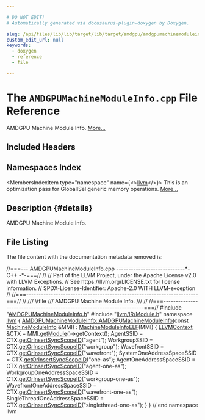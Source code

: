 ```yaml
---

# DO NOT EDIT!
# Automatically generated via docusaurus-plugin-doxygen by Doxygen.

slug: /api/files/lib/lib/target/lib/target/amdgpu/amdgpumachinemoduleinfo-cpp
custom_edit_url: null
keywords:
  - doxygen
  - reference
  - file

---
```





# The `AMDGPUMachineModuleInfo.cpp` File Reference

<DoxygenPage pluginConfig={pluginConfig}>

AMDGPU Machine Module Info. <a href="#details">More...</a>

## Included Headers

<IncludesList>
<IncludesListItem
  filePath="AMDGPUMachineModuleInfo.h"
  permalink="/docs/api/files/lib/lib/target/lib/target/amdgpu/amdgpumachinemoduleinfo-h"
  isLocal="true" />
<IncludesListItem
  filePath="llvm/IR/Module.h"
  permalink="/docs/api/files/include/include/llvm/include/llvm/ir/module-h"
  isLocal="true" />
</IncludesList>

## Namespaces Index

<MembersIndex>

<MembersIndexItem
  type="namespace"
  name={<><a href="/docs/api/namespaces/llvm">llvm</a></>}>
This is an optimization pass for GlobalISel generic memory operations. <a href="/docs/api/namespaces/llvm/#details">More...</a>
</MembersIndexItem>

</MembersIndex>

## Description {#details}

AMDGPU Machine Module Info.

## File Listing

The file content with the documentation metadata removed is:

<ProgramListing>

<Link id="l00001" /><CodeLine lineNumber="1"><span class="doxyHighlightComment">//===--- AMDGPUMachineModuleInfo.cpp ----------------------------&#42;- C++ -&#42;-===//</span></CodeLine>
<Link id="l00002" /><CodeLine lineNumber="2"><span class="doxyHighlightComment">//</span></CodeLine>
<Link id="l00003" /><CodeLine lineNumber="3"><span class="doxyHighlightComment">// Part of the LLVM Project, under the Apache License v2.0 with LLVM Exceptions.</span></CodeLine>
<Link id="l00004" /><CodeLine lineNumber="4"><span class="doxyHighlightComment">// See https://llvm.org/LICENSE.txt for license information.</span></CodeLine>
<Link id="l00005" /><CodeLine lineNumber="5"><span class="doxyHighlightComment">// SPDX-License-Identifier: Apache-2.0 WITH LLVM-exception</span></CodeLine>
<Link id="l00006" /><CodeLine lineNumber="6"><span class="doxyHighlightComment">//</span></CodeLine>
<Link id="l00007" /><CodeLine lineNumber="7"><span class="doxyHighlightComment">//===----------------------------------------------------------------------===//</span></CodeLine>
<Link id="l00008" /><CodeLine lineNumber="8"><span class="doxyHighlightComment">//</span></CodeLine>
<Link id="l00009" /><CodeLine lineNumber="9"><span class="doxyHighlightComment">/// \\file</span></CodeLine>
<Link id="l00010" /><CodeLine lineNumber="10"><span class="doxyHighlightComment">/// AMDGPU Machine Module Info.</span></CodeLine>
<Link id="l00011" /><CodeLine lineNumber="11"><span class="doxyHighlightComment">///</span></CodeLine>
<Link id="l00012" /><CodeLine lineNumber="12"><span class="doxyHighlightComment">//</span></CodeLine>
<Link id="l00013" /><CodeLine lineNumber="13"><span class="doxyHighlightComment">//===----------------------------------------------------------------------===//</span></CodeLine>
<Link id="l00014" /><CodeLine lineNumber="14"></CodeLine>
<Link id="l00015" /><CodeLine lineNumber="15"><span class="doxyHighlightPreprocessor">#include &quot;<a href="/docs/api/files/lib/lib/target/lib/target/amdgpu/amdgpumachinemoduleinfo-h">AMDGPUMachineModuleInfo.h</a>&quot;</span></CodeLine>
<Link id="l00016" /><CodeLine lineNumber="16"><span class="doxyHighlightPreprocessor">#include &quot;<a href="/docs/api/files/include/include/llvm/include/llvm/ir/module-h">llvm/IR/Module.h</a>&quot;</span></CodeLine>
<Link id="l00017" /><CodeLine lineNumber="17"></CodeLine>
<Link id="l00018" /><CodeLine lineNumber="18"><span class="doxyHighlightKeyword">namespace </span><span class="doxyHighlight"><a href="/docs/api/namespaces/llvm">llvm</a> &#123;</span></CodeLine>
<Link id="l00019" /><CodeLine lineNumber="19"></CodeLine>
<Link id="l00020" /><CodeLine lineNumber="20" lineLink="/docs/api/classes/llvm/amdgpumachinemoduleinfo/#ae8cd76b599873138cddf10f91e7bcad0"><span class="doxyHighlight"><a href="/docs/api/classes/llvm/amdgpumachinemoduleinfo/#ae8cd76b599873138cddf10f91e7bcad0">AMDGPUMachineModuleInfo::AMDGPUMachineModuleInfo</a>(</span><span class="doxyHighlightKeyword">const</span><span class="doxyHighlight"> <a href="/docs/api/classes/llvm/machinemoduleinfo">MachineModuleInfo</a> &amp;MMI)</span></CodeLine>
<Link id="l00021" /><CodeLine lineNumber="21"><span class="doxyHighlight">    : <a href="/docs/api/classes/llvm/machinemoduleinfoelf/#a10fcc9cad3c4fe08af16f7ca8c14110d">MachineModuleInfoELF</a>(MMI) &#123;</span></CodeLine>
<Link id="l00022" /><CodeLine lineNumber="22"><span class="doxyHighlight">  <a href="/docs/api/classes/llvm/llvmcontext">LLVMContext</a> &amp;CTX = MMI.<a href="/docs/api/classes/llvm/machinemoduleinfo/#a6a05f73ad80e58a532ea879ccc166b66">getModule</a>()-&gt;getContext();</span></CodeLine>
<Link id="l00023" /><CodeLine lineNumber="23"><span class="doxyHighlight">  AgentSSID = CTX.<a href="/docs/api/classes/llvm/llvmcontext/#adc484415b469ae5d438c3fd803ca3a4f">getOrInsertSyncScopeID</a>(</span><span class="doxyHighlightStringLiteral">&quot;agent&quot;</span><span class="doxyHighlight">);</span></CodeLine>
<Link id="l00024" /><CodeLine lineNumber="24"><span class="doxyHighlight">  WorkgroupSSID = CTX.<a href="/docs/api/classes/llvm/llvmcontext/#adc484415b469ae5d438c3fd803ca3a4f">getOrInsertSyncScopeID</a>(</span><span class="doxyHighlightStringLiteral">&quot;workgroup&quot;</span><span class="doxyHighlight">);</span></CodeLine>
<Link id="l00025" /><CodeLine lineNumber="25"><span class="doxyHighlight">  WavefrontSSID = CTX.<a href="/docs/api/classes/llvm/llvmcontext/#adc484415b469ae5d438c3fd803ca3a4f">getOrInsertSyncScopeID</a>(</span><span class="doxyHighlightStringLiteral">&quot;wavefront&quot;</span><span class="doxyHighlight">);</span></CodeLine>
<Link id="l00026" /><CodeLine lineNumber="26"><span class="doxyHighlight">  SystemOneAddressSpaceSSID =</span></CodeLine>
<Link id="l00027" /><CodeLine lineNumber="27"><span class="doxyHighlight">      CTX.<a href="/docs/api/classes/llvm/llvmcontext/#adc484415b469ae5d438c3fd803ca3a4f">getOrInsertSyncScopeID</a>(</span><span class="doxyHighlightStringLiteral">&quot;one-as&quot;</span><span class="doxyHighlight">);</span></CodeLine>
<Link id="l00028" /><CodeLine lineNumber="28"><span class="doxyHighlight">  AgentOneAddressSpaceSSID =</span></CodeLine>
<Link id="l00029" /><CodeLine lineNumber="29"><span class="doxyHighlight">      CTX.<a href="/docs/api/classes/llvm/llvmcontext/#adc484415b469ae5d438c3fd803ca3a4f">getOrInsertSyncScopeID</a>(</span><span class="doxyHighlightStringLiteral">&quot;agent-one-as&quot;</span><span class="doxyHighlight">);</span></CodeLine>
<Link id="l00030" /><CodeLine lineNumber="30"><span class="doxyHighlight">  WorkgroupOneAddressSpaceSSID =</span></CodeLine>
<Link id="l00031" /><CodeLine lineNumber="31"><span class="doxyHighlight">      CTX.<a href="/docs/api/classes/llvm/llvmcontext/#adc484415b469ae5d438c3fd803ca3a4f">getOrInsertSyncScopeID</a>(</span><span class="doxyHighlightStringLiteral">&quot;workgroup-one-as&quot;</span><span class="doxyHighlight">);</span></CodeLine>
<Link id="l00032" /><CodeLine lineNumber="32"><span class="doxyHighlight">  WavefrontOneAddressSpaceSSID =</span></CodeLine>
<Link id="l00033" /><CodeLine lineNumber="33"><span class="doxyHighlight">      CTX.<a href="/docs/api/classes/llvm/llvmcontext/#adc484415b469ae5d438c3fd803ca3a4f">getOrInsertSyncScopeID</a>(</span><span class="doxyHighlightStringLiteral">&quot;wavefront-one-as&quot;</span><span class="doxyHighlight">);</span></CodeLine>
<Link id="l00034" /><CodeLine lineNumber="34"><span class="doxyHighlight">  SingleThreadOneAddressSpaceSSID =</span></CodeLine>
<Link id="l00035" /><CodeLine lineNumber="35"><span class="doxyHighlight">      CTX.<a href="/docs/api/classes/llvm/llvmcontext/#adc484415b469ae5d438c3fd803ca3a4f">getOrInsertSyncScopeID</a>(</span><span class="doxyHighlightStringLiteral">&quot;singlethread-one-as&quot;</span><span class="doxyHighlight">);</span></CodeLine>
<Link id="l00036" /><CodeLine lineNumber="36"><span class="doxyHighlight">&#125;</span></CodeLine>
<Link id="l00037" /><CodeLine lineNumber="37"></CodeLine>
<Link id="l00038" /><CodeLine lineNumber="38"><span class="doxyHighlight">&#125; </span><span class="doxyHighlightComment">// end namespace llvm</span></CodeLine>

</ProgramListing>


</DoxygenPage>
